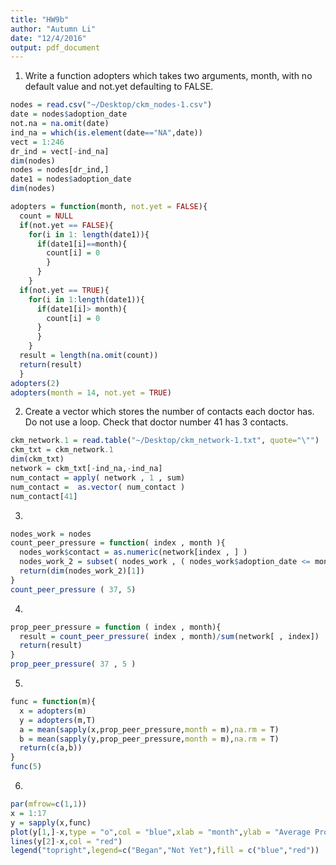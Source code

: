 ```yaml
---
title: "HW9b"
author: "Autumn Li"
date: "12/4/2016"
output: pdf_document
---
```

1. Write a function adopters which takes two arguments, month, with no default value and not.yet defaulting to FALSE.
```r
nodes = read.csv("~/Desktop/ckm_nodes-1.csv")
date = nodes$adoption_date
not.na = na.omit(date)
ind_na = which(is.element(date=="NA",date))
vect = 1:246
dr_ind = vect[-ind_na]
dim(nodes)
nodes = nodes[dr_ind,]
date1 = nodes$adoption_date
dim(nodes)

adopters = function(month, not.yet = FALSE){
  count = NULL
  if(not.yet == FALSE){
    for(i in 1: length(date1)){
      if(date1[i]==month){
        count[i] = 0
        }
      }
    }
  if(not.yet == TRUE){
    for(i in 1:length(date1)){
      if(date1[i]> month){
        count[i] = 0
      }
      }
    }
  result = length(na.omit(count))
  return(result)
  }
adopters(2)
adopters(month = 14, not.yet = TRUE)
```
2. Create a vector which stores the number of contacts each doctor has. Do not use a loop. Check that doctor number 41 has 3 contacts.
```r
ckm_network.1 = read.table("~/Desktop/ckm_network-1.txt", quote="\"")
ckm_txt = ckm_network.1 
dim(ckm_txt)
network = ckm_txt[-ind_na,-ind_na]
num_contact = apply( network , 1 , sum)
num_contact =  as.vector( num_contact )
num_contact[41]
```
3.
```r
nodes_work = nodes
count_peer_pressure = function( index , month ){
  nodes_work$contact = as.numeric(network[index , ] )
  nodes_work_2 = subset( nodes_work , ( nodes_work$adoption_date <= month ) & (nodes_work$contact == 1)) 
  return(dim(nodes_work_2)[1])
}
count_peer_pressure ( 37, 5)
```
4.
```r
prop_peer_pressure = function ( index , month){
  result = count_peer_pressure( index , month)/sum(network[ , index])
  return(result)
}
prop_peer_pressure( 37 , 5 )
```
5.
```r
func = function(m){
  x = adopters(m)
  y = adopters(m,T)
  a = mean(sapply(x,prop_peer_pressure,month = m),na.rm = T)
  b = mean(sapply(y,prop_peer_pressure,month = m),na.rm = T)
  return(c(a,b))
}
func(5)
```
6.
```r
par(mfrow=c(1,1))
x = 1:17
y = sapply(x,func)
plot(y[1,]-x,type = "o",col = "blue",xlab = "month",ylab = "Average Proportion")
lines(y[2]-x,col = "red")
legend("topright",legend=c("Began","Not Yet"),fill = c("blue","red"))
```